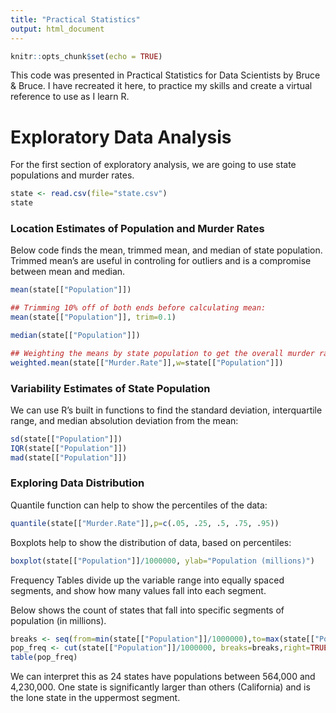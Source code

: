 ---
title: "Practical Statistics"
output: html_document
---

```{r setup, include=FALSE}
knitr::opts_chunk$set(echo = TRUE)
```

This code was presented in Practical Statistics for Data Scientists by Bruce & Bruce. I have recreated it here, to practice my skills and create a virtual reference to use as I learn R.

# Exploratory Data Analysis

For the first section of exploratory analysis, we are going to use state populations and murder rates.

```{r echo=FALSE}
state <- read.csv(file="state.csv")
state
```

### Location Estimates of Population and Murder Rates

Below code finds the mean, trimmed mean, and median of state population. Trimmed mean's are useful in controling for outliers and is a compromise between mean and median. 

```{r}
mean(state[["Population"]])

## Trimming 10% off of both ends before calculating mean:
mean(state[["Population"]], trim=0.1)

median(state[["Population"]])

## Weighting the means by state population to get the overall murder rate of the country.
weighted.mean(state[["Murder.Rate"]],w=state[["Population"]])
```

### Variability Estimates of State Population

We can use R's built in functions to find the standard deviation, interquartile range, and median absolution deviation from the mean:
```{r}
sd(state[["Population"]])
IQR(state[["Population"]])
mad(state[["Population"]])
```

### Exploring Data Distribution
Quantile function can help to show the percentiles of the data:
```{r}
quantile(state[["Murder.Rate"]],p=c(.05, .25, .5, .75, .95))
```

Boxplots help to show the distribution of data, based on percentiles:
```{r}
boxplot(state[["Population"]]/1000000, ylab="Population (millions)")
```

Frequency Tables divide up the variable range into equally spaced segments, and show how many values fall into each segment.

Below shows the count of states that fall into specific segments of population (in millions).
```{r}
breaks <- seq(from=min(state[["Population"]]/1000000),to=max(state[["Population"]]/1000000),length=11)
pop_freq <- cut(state[["Population"]]/1000000, breaks=breaks,right=TRUE,include.lowest = TRUE)
table(pop_freq)
```
We can interpret this as 24 states have populations between 564,000 and 4,230,000. One state is significantly larger than others (California) and is the lone state in the uppermost segment. 
